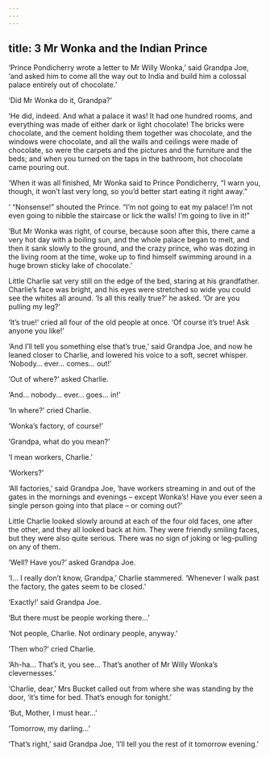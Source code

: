 ```yaml
---
---
---
```

title: 3 Mr Wonka and the Indian Prince
---

‘Prince Pondicherry wrote a letter to Mr Willy Wonka,’ said Grandpa Joe, ‘and asked him to come all the way out to India and build him a colossal palace entirely out of chocolate.’

‘Did Mr Wonka do it, Grandpa?’

‘He did, indeed. And what a palace it was! It had one hundred rooms, and everything was made of either dark or light chocolate! The bricks were chocolate, and the cement holding them together was chocolate, and the windows were chocolate, and all the walls and ceilings were made of chocolate, so were the carpets and the pictures and the furniture and the beds; and when you turned on the taps in the bathroom, hot chocolate came pouring out.

‘When it was all finished, Mr Wonka said to Prince Pondicherry, “I warn you, though, it won’t last very long, so you’d better start eating it right away.”

‘ “Nonsense!” shouted the Prince. “I’m not going to eat my palace! I’m not even going to nibble the staircase or lick the walls! I’m going to live in it!”

‘But Mr Wonka was right, of course, because soon after this, there came a very hot day with a boiling sun, and the whole palace began to melt, and then it sank slowly to the ground, and the crazy prince, who was dozing in the living room at the time, woke up to find himself swimming around in a huge brown sticky lake of chocolate.’

Little Charlie sat very still on the edge of the bed, staring at his grandfather. Charlie’s face was bright, and his eyes were stretched so wide you could see the whites all around. ‘Is all this really true?’ he asked. ‘Or are you pulling my leg?’

‘It’s true!’ cried all four of the old people at once. ‘Of course it’s true! Ask anyone you like!’

‘And I’ll tell you something else that’s true,’ said Grandpa Joe, and now he leaned closer to Charlie, and lowered his voice to a soft, secret whisper. ‘Nobody… ever… comes… out!’

‘Out of where?’ asked Charlie.

‘And… nobody… ever… goes… in!’

‘In where?’ cried Charlie.

‘Wonka’s factory, of course!’

‘Grandpa, what do you mean?’

‘I mean workers, Charlie.’

‘Workers?’

‘All factories,’ said Grandpa Joe, ‘have workers streaming in and out of the gates in the mornings and evenings – except Wonka’s! Have you ever seen a single person going into that place – or coming out?’

Little Charlie looked slowly around at each of the four old faces, one after the other, and they all looked back at him. They were friendly smiling faces, but they were also quite serious. There was no sign of joking or leg-pulling on any of them.

‘Well? Have you?’ asked Grandpa Joe.

‘I… I really don’t know, Grandpa,’ Charlie stammered. ‘Whenever I walk past the factory, the gates seem to be closed.’

‘Exactly!’ said Grandpa Joe.

‘But there must be people working there…’

‘Not people, Charlie. Not ordinary people, anyway.’

‘Then who?’ cried Charlie.

‘Ah-ha… That’s it, you see… That’s another of Mr Willy Wonka’s clevernesses.’

‘Charlie, dear,’ Mrs Bucket called out from where she was standing by the door, ‘it’s time for bed. That’s enough for tonight.’

‘But, Mother, I must hear…’

‘Tomorrow, my darling…’

‘That’s right,’ said Grandpa Joe, ‘I’ll tell you the rest of it tomorrow evening.’